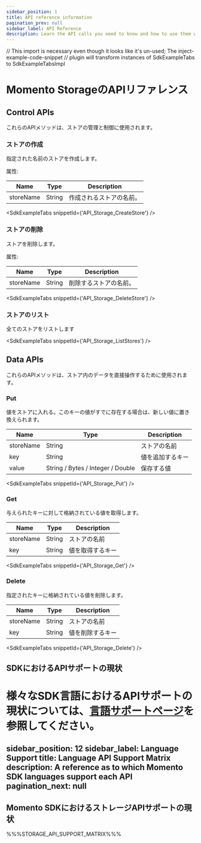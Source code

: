 ```yaml
---
sidebar_position: 1
title: API reference information
pagination_prev: null
sidebar_label: API Reference
description: Learn the API calls you need to know and how to use them with Momento Storage.
---
```


// This import is necessary even though it looks like it's un-used; The inject-example-code-snippet
// plugin will transform instances of SdkExampleTabs to SdkExampleTabsImpl

# Momento StorageのAPIリファレンス

## Control APIs

これらのAPIメソッドは、ストアの管理と制御に使用されます。

### ストアの作成

指定された名前のストアを作成します。

属性:

|Name     | Type  | Description                     |
| --------- | ------ | -------------------------------- |
| storeName | String | 作成されるストアの名前。 |

<SdkExampleTabs snippetId={'API_Storage_CreateStore'} />

### ストアの削除

ストアを削除します。

属性:

| Name      | Type   | Description                      |
| --------- | ------ | -------------------------------- |
| storeName | String | 削除するストアの名前。 |

<SdkExampleTabs snippetId={'API_Storage_DeleteStore'} />

### ストアのリスト

全てのストアをリストします

<SdkExampleTabs snippetId={'API_Storage_ListStores'} />

## Data APIs

これらのAPIメソッドは、ストア内のデータを直接操作するために使用されます。

### Put

値をストアに入れる。このキーの値がすでに存在する場合は、新しい値に置き換えられます。

| Name       | Type                              | Description                                   |
|------------|-----------------------------------|-----------------------------------------------|
| storeName  | String                            | ストアの名前                         |
| key        | String                            | 値を追加するキー|
| value      | String / Bytes / Integer / Double | 保存する値                       |

<SdkExampleTabs snippetId={'API_Storage_Put'} />

### Get

与えられたキーに対して格納されている値を取得します。

| Name      | Type   | Description                             |
|-----------|--------|-----------------------------------------|
| storeName | String |ストアの名前                   |
| key       | String | 値を取得するキー |

<SdkExampleTabs snippetId={'API_Storage_Get'} />

### Delete

指定されたキーに格納されている値を削除します。

| Name      | Type   | Description                           |
|-----------|--------|---------------------------------------|
| storeName | String | ストアの名前                  |
| key       | String | 値を削除するキー|

<SdkExampleTabs snippetId={'API_Storage_Delete'} />


## SDKにおけるAPIサポートの現状

様々なSDK言語におけるAPIサポートの現状については、[言語サポートページ](./language-support.md)を参照してください。
=======
sidebar_position: 12
sidebar_label: Language Support
title: Language API Support Matrix
description: A reference as to which Momento SDK languages support each API
pagination_next: null
---

## Momento SDKにおけるストレージAPIサポートの現状

%%%STORAGE_API_SUPPORT_MATRIX%%%


